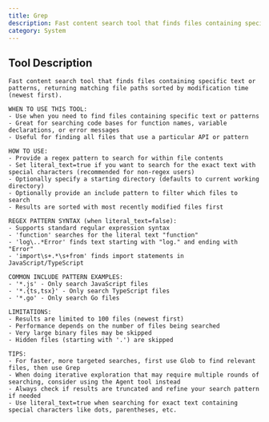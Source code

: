 ```yaml
---
title: Grep
description: Fast content search tool that finds files containing specific text or patterns, returning matching file paths sorted by modification time (newest f...
category: System
---
```


## Tool Description

```
Fast content search tool that finds files containing specific text or patterns, returning matching file paths sorted by modification time (newest first).

WHEN TO USE THIS TOOL:
- Use when you need to find files containing specific text or patterns
- Great for searching code bases for function names, variable declarations, or error messages
- Useful for finding all files that use a particular API or pattern

HOW TO USE:
- Provide a regex pattern to search for within file contents
- Set literal_text=true if you want to search for the exact text with special characters (recommended for non-regex users)
- Optionally specify a starting directory (defaults to current working directory)
- Optionally provide an include pattern to filter which files to search
- Results are sorted with most recently modified files first

REGEX PATTERN SYNTAX (when literal_text=false):
- Supports standard regular expression syntax
- 'function' searches for the literal text "function"
- 'log\..*Error' finds text starting with "log." and ending with "Error"
- 'import\s+.*\s+from' finds import statements in JavaScript/TypeScript

COMMON INCLUDE PATTERN EXAMPLES:
- '*.js' - Only search JavaScript files
- '*.{ts,tsx}' - Only search TypeScript files
- '*.go' - Only search Go files

LIMITATIONS:
- Results are limited to 100 files (newest first)
- Performance depends on the number of files being searched
- Very large binary files may be skipped
- Hidden files (starting with '.') are skipped

TIPS:
- For faster, more targeted searches, first use Glob to find relevant files, then use Grep
- When doing iterative exploration that may require multiple rounds of searching, consider using the Agent tool instead
- Always check if results are truncated and refine your search pattern if needed
- Use literal_text=true when searching for exact text containing special characters like dots, parentheses, etc.
```